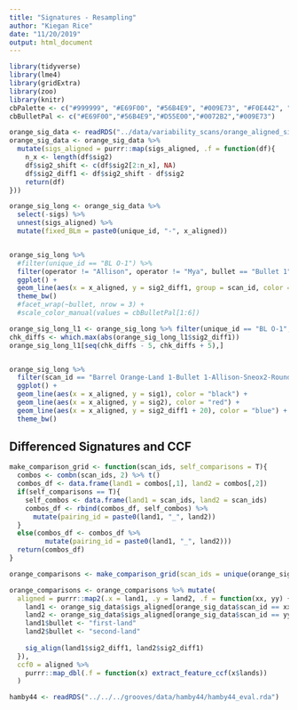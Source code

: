 ```yaml
---
title: "Signatures - Resampling"
author: "Kiegan Rice"
date: "11/20/2019"
output: html_document
---
```


```r
library(tidyverse)
library(lme4)
library(gridExtra)
library(zoo)
library(knitr)
cbPalette <- c("#999999", "#E69F00", "#56B4E9", "#009E73", "#F0E442", "#0072B2", "#D55E00", "#CC79A7")
cbBulletPal <- c("#E69F00","#56B4E9","#D55E00","#0072B2","#009E73")
```

```r
orange_sig_data <- readRDS("../data/variability_scans/orange_aligned_sigs.rda")
orange_sig_data <- orange_sig_data %>% 
  mutate(sigs_aligned = purrr::map(sigs_aligned, .f = function(df){
    n_x <- length(df$sig2)
    df$sig2_shift <- c(df$sig2[2:n_x], NA)
    df$sig2_diff1 <- df$sig2_shift - df$sig2
    return(df)
}))

orange_sig_long <- orange_sig_data %>% 
  select(-sigs) %>%
  unnest(sigs_aligned) %>% 
  mutate(fixed_BLm = paste0(unique_id, "-", x_aligned))


orange_sig_long %>%
  #filter(unique_id == "BL O-1") %>%
  filter(operator != "Allison", operator != "Mya", bullet == "Bullet 1") %>%
  ggplot() + 
  geom_line(aes(x = x_aligned, y = sig2_diff1, group = scan_id, color = unique_id), alpha = 0.7) + 
  theme_bw()
  #facet_wrap(~bullet, nrow = 3) + 
  #scale_color_manual(values = cbBulletPal[1:6])
```

```r
orange_sig_long_l1 <- orange_sig_long %>% filter(unique_id == "BL O-1", scan_id != "Barrel Orange-Land 4-Bullet 2-Mya-Sneox2-Round 3")
chk_diffs <- which.max(abs(orange_sig_long_l1$sig2_diff1))
orange_sig_long_l1[seq(chk_diffs - 5, chk_diffs + 5),]


orange_sig_long %>%
  filter(scan_id == "Barrel Orange-Land 1-Bullet 1-Allison-Sneox2-Round 3", x_aligned>2500) %>%
  ggplot() + 
  geom_line(aes(x = x_aligned, y = sig1), color = "black") + 
  geom_line(aes(x = x_aligned, y = sig2), color = "red") + 
  geom_line(aes(x = x_aligned, y = sig2_diff1 + 20), color = "blue") + 
  theme_bw()
```




## Differenced Signatures and CCF

```r
make_comparison_grid <- function(scan_ids, self_comparisons = T){
  combos <- combn(scan_ids, 2) %>% t()
  combos_df <- data.frame(land1 = combos[,1], land2 = combos[,2]) 
  if(self_comparisons == T){
    self_combos <- data.frame(land1 = scan_ids, land2 = scan_ids)
    combos_df <- rbind(combos_df, self_combos) %>%
      mutate(pairing_id = paste0(land1, "_", land2))
  }
  else(combos_df <- combos_df %>% 
         mutate(pairing_id = paste0(land1, "_", land2)))
  return(combos_df)
}

orange_comparisons <- make_comparison_grid(scan_ids = unique(orange_sig_data$scan_id))

```

```r

orange_comparisons <- orange_comparisons %>% mutate(
  aligned = purrr::map2(.x = land1, .y = land2, .f = function(xx, yy) {
    land1 <- orange_sig_data$sigs_aligned[orange_sig_data$scan_id == xx][[1]]
    land2 <- orange_sig_data$sigs_aligned[orange_sig_data$scan_id == yy][[1]]
    land1$bullet <- "first-land"
    land2$bullet <- "second-land"
    
    sig_align(land1$sig2_diff1, land2$sig2_diff1)
  }), 
  ccf0 = aligned %>% 
    purrr::map_dbl(.f = function(x) extract_feature_ccf(x$lands))
  )

```

```r
hamby44 <- readRDS("../../../grooves/data/hamby44/hamby44_eval.rda")
```



